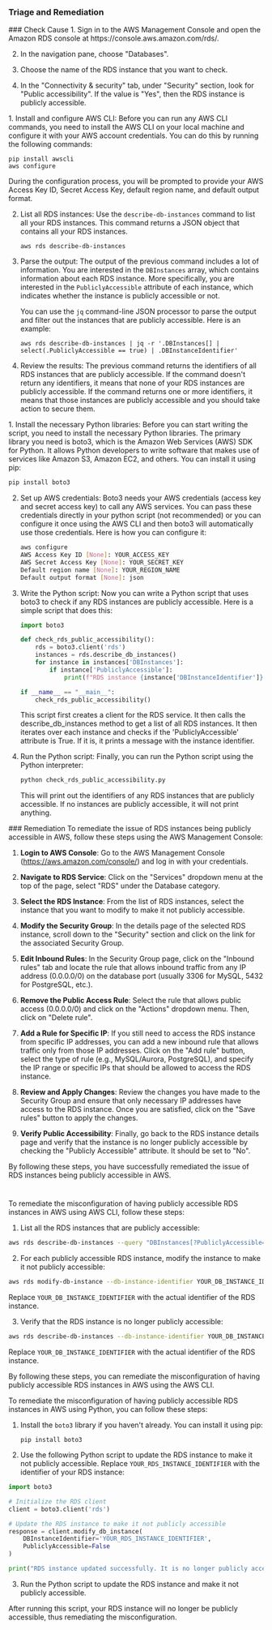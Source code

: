 
### Triage and Remediation
<Tabs>

<Tab title='Cause'>
### Check Cause
<AccordionGroup>
<Accordion title='Using Console' defaultOpen='true'>
1. Sign in to the AWS Management Console and open the Amazon RDS console at https://console.aws.amazon.com/rds/.

2. In the navigation pane, choose "Databases".

3. Choose the name of the RDS instance that you want to check.

4. In the "Connectivity & security" tab, under "Security" section, look for "Public accessibility". If the value is "Yes", then the RDS instance is publicly accessible.
</Accordion>

<Accordion title='Using CLI'>
1. Install and configure AWS CLI: Before you can run any AWS CLI commands, you need to install the AWS CLI on your local machine and configure it with your AWS account credentials. You can do this by running the following commands:

   ```
   pip install awscli
   aws configure
   ```

   During the configuration process, you will be prompted to provide your AWS Access Key ID, Secret Access Key, default region name, and default output format.

2. List all RDS instances: Use the `describe-db-instances` command to list all your RDS instances. This command returns a JSON object that contains all your RDS instances.

   ```
   aws rds describe-db-instances
   ```

3. Parse the output: The output of the previous command includes a lot of information. You are interested in the `DBInstances` array, which contains information about each RDS instance. More specifically, you are interested in the `PubliclyAccessible` attribute of each instance, which indicates whether the instance is publicly accessible or not.

   You can use the `jq` command-line JSON processor to parse the output and filter out the instances that are publicly accessible. Here is an example:

   ```
   aws rds describe-db-instances | jq -r '.DBInstances[] | select(.PubliclyAccessible == true) | .DBInstanceIdentifier'
   ```

4. Review the results: The previous command returns the identifiers of all RDS instances that are publicly accessible. If the command doesn't return any identifiers, it means that none of your RDS instances are publicly accessible. If the command returns one or more identifiers, it means that those instances are publicly accessible and you should take action to secure them.
</Accordion>

<Accordion title='Using Python'>
1. Install the necessary Python libraries: Before you can start writing the script, you need to install the necessary Python libraries. The primary library you need is boto3, which is the Amazon Web Services (AWS) SDK for Python. It allows Python developers to write software that makes use of services like Amazon S3, Amazon EC2, and others. You can install it using pip:

   ```bash
   pip install boto3
   ```

2. Set up AWS credentials: Boto3 needs your AWS credentials (access key and secret access key) to call any AWS services. You can pass these credentials directly in your python script (not recommended) or you can configure it once using the AWS CLI and then boto3 will automatically use those credentials. Here is how you can configure it:

   ```bash
   aws configure
   AWS Access Key ID [None]: YOUR_ACCESS_KEY
   AWS Secret Access Key [None]: YOUR_SECRET_KEY
   Default region name [None]: YOUR_REGION_NAME
   Default output format [None]: json
   ```

3. Write the Python script: Now you can write a Python script that uses boto3 to check if any RDS instances are publicly accessible. Here is a simple script that does this:

   ```python
   import boto3

   def check_rds_public_accessibility():
       rds = boto3.client('rds')
       instances = rds.describe_db_instances()
       for instance in instances['DBInstances']:
           if instance['PubliclyAccessible']:
               print(f"RDS instance {instance['DBInstanceIdentifier']} is publicly accessible")

   if __name__ == "__main__":
       check_rds_public_accessibility()
   ```

   This script first creates a client for the RDS service. It then calls the describe_db_instances method to get a list of all RDS instances. It then iterates over each instance and checks if the 'PubliclyAccessible' attribute is True. If it is, it prints a message with the instance identifier.

4. Run the Python script: Finally, you can run the Python script using the Python interpreter:

   ```bash
   python check_rds_public_accessibility.py
   ```

   This will print out the identifiers of any RDS instances that are publicly accessible. If no instances are publicly accessible, it will not print anything.
</Accordion>

</AccordionGroup>
</Tab>
<Tab title='Remediation'>
### Remediation

<AccordionGroup>
<Accordion title='Using Console' defaultOpen='true'>
To remediate the issue of RDS instances being publicly accessible in AWS, follow these steps using the AWS Management Console:

1. **Login to AWS Console**: Go to the AWS Management Console (https://aws.amazon.com/console/) and log in with your credentials.

2. **Navigate to RDS Service**: Click on the "Services" dropdown menu at the top of the page, select "RDS" under the Database category.

3. **Select the RDS Instance**: From the list of RDS instances, select the instance that you want to modify to make it not publicly accessible.

4. **Modify the Security Group**: In the details page of the selected RDS instance, scroll down to the "Security" section and click on the link for the associated Security Group.

5. **Edit Inbound Rules**: In the Security Group page, click on the "Inbound rules" tab and locate the rule that allows inbound traffic from any IP address (0.0.0.0/0) on the database port (usually 3306 for MySQL, 5432 for PostgreSQL, etc.).

6. **Remove the Public Access Rule**: Select the rule that allows public access (0.0.0.0/0) and click on the "Actions" dropdown menu. Then, click on "Delete rule".

7. **Add a Rule for Specific IP**: If you still need to access the RDS instance from specific IP addresses, you can add a new inbound rule that allows traffic only from those IP addresses. Click on the "Add rule" button, select the type of rule (e.g., MySQL/Aurora, PostgreSQL), and specify the IP range or specific IPs that should be allowed to access the RDS instance.

8. **Review and Apply Changes**: Review the changes you have made to the Security Group and ensure that only necessary IP addresses have access to the RDS instance. Once you are satisfied, click on the "Save rules" button to apply the changes.

9. **Verify Public Accessibility**: Finally, go back to the RDS instance details page and verify that the instance is no longer publicly accessible by checking the "Publicly Accessible" attribute. It should be set to "No".

By following these steps, you have successfully remediated the issue of RDS instances being publicly accessible in AWS.

#
</Accordion>

<Accordion title='Using CLI'>
To remediate the misconfiguration of having publicly accessible RDS instances in AWS using AWS CLI, follow these steps:

1. List all the RDS instances that are publicly accessible:
```bash
aws rds describe-db-instances --query "DBInstances[?PubliclyAccessible=='true'].DBInstanceIdentifier" --output text
```

2. For each publicly accessible RDS instance, modify the instance to make it not publicly accessible:
```bash
aws rds modify-db-instance --db-instance-identifier YOUR_DB_INSTANCE_IDENTIFIER --no-publicly-accessible
```
Replace `YOUR_DB_INSTANCE_IDENTIFIER` with the actual identifier of the RDS instance.

3. Verify that the RDS instance is no longer publicly accessible:
```bash
aws rds describe-db-instances --db-instance-identifier YOUR_DB_INSTANCE_IDENTIFIER --query "DBInstances[0].PubliclyAccessible"
```
Replace `YOUR_DB_INSTANCE_IDENTIFIER` with the actual identifier of the RDS instance.

By following these steps, you can remediate the misconfiguration of having publicly accessible RDS instances in AWS using the AWS CLI.
</Accordion>

<Accordion title='Using Python'>
To remediate the misconfiguration of having publicly accessible RDS instances in AWS using Python, you can follow these steps:

1. Install the `boto3` library if you haven't already. You can install it using pip:
   ```
   pip install boto3
   ```

2. Use the following Python script to update the RDS instance to make it not publicly accessible. Replace `YOUR_RDS_INSTANCE_IDENTIFIER` with the identifier of your RDS instance:

```python
import boto3

# Initialize the RDS client
client = boto3.client('rds')

# Update the RDS instance to make it not publicly accessible
response = client.modify_db_instance(
    DBInstanceIdentifier='YOUR_RDS_INSTANCE_IDENTIFIER',
    PubliclyAccessible=False
)

print("RDS instance updated successfully. It is no longer publicly accessible.")
```

3. Run the Python script to update the RDS instance and make it not publicly accessible.

After running this script, your RDS instance will no longer be publicly accessible, thus remediating the misconfiguration.
</Accordion>

</AccordionGroup>
</Tab>
</Tabs>
